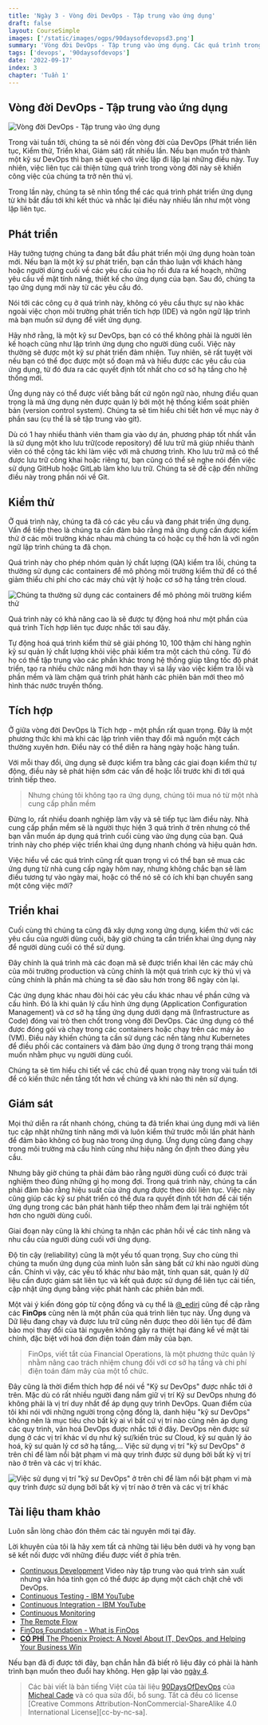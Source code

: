 ```yaml
---
title: 'Ngày 3 - Vòng đời DevOps - Tập trung vào ứng dụng'
draft: false
layout: CourseSimple
images: ['/static/images/ogps/90daysofdevopsd3.png']
summary: 'Vòng đời DevOps - Tập trung vào ứng dụng. Các quá trình trong phát triển phần mềm và vòng đời DevOps: Phát triển, Kiểm thử, Tích hợp, Triển khai và Giám sát'
tags: ['devops', '90daysofdevops']
date: '2022-09-17'
index: 3
chapter: 'Tuần 1'
---
```


<TOCInline toc={props.toc} asDisclosure />

## Vòng đời DevOps - Tập trung vào ứng dụng

![Vòng đời DevOps - Tập trung vào ứng dụng](/static/images/assets/devopslifecycle.png)

Trong vài tuần tới, chúng ta sẽ nói đến vòng đời của DevOps (Phát triển liên tục, Kiểm thử, Triển khai, Giám sát) rất nhiều lần. Nếu bạn muốn trở thành một kỹ sư DevOps thì bạn sẽ quen với việc lặp đi lặp lại những điều này. Tuy nhiên, việc liên tục cải thiện từng quá trình trong vòng đời này sẽ khiến công việc của chúng ta trở nên thú vị.

Trong lần này, chúng ta sẽ nhìn tổng thể các quá trình phát triển ứng dụng từ khi bắt đầu tới khi kết thúc và nhắc lại điều này nhiều lần như một vòng lặp liên tục.

## Phát triển

Hãy tưởng tượng chúng ta đang bắt đầu phát triển mội ứng dụng hoàn toàn mới. Nếu bạn là một kỹ sư phát triển, bạn cần thảo luận với khách hàng hoặc người dùng cuối về các yêu cầu của họ rồi đưa ra kế hoạch, những yêu cầu về mặt tính năng, thiết kế cho ứng dụng của bạn. Sau đó, chúng ta tạo ứng dụng mới này từ các yêu cầu đó.

Nói tới các công cụ ở quá trình này, không có yêu cầu thực sự nào khác ngoài việc chọn môi trường phát triển tích hợp (IDE) và ngôn ngữ lập trình mà bạn muốn sử dụng để viết ứng dụng.

Hãy nhớ rằng, là một kỹ sư DevOps, bạn có có thể không phải là người lên kế hoạch cũng như lập trình ứng dụng cho người dùng cuối. Việc này thường sẽ được một kỹ sư phát triển đảm nhiện. Tuy nhiên, sẽ rất tuyệt vời nếu bạn có thể đọc được một số đoạn mã và hiểu được các yêu cầu của ứng dụng, từ đó đưa ra các quyết định tốt nhất cho cơ sở hạ tầng cho hệ thống mới.

Ứng dụng này có thể được viết bằng bất cứ ngôn ngữ nào, nhưng điều quan trọng là mã ứng dụng nên được quản lý bởi một hệ thống kiểm soát phiên bản (version control system). Chúng ta sẽ tìm hiểu chi tiết hơn về mục này ở phần sau (cụ thể là sẽ tập trung vào git).

Dù có 1 hay nhiều thành viên tham gia vào dự án, phương pháp tốt nhất vẫn là sử dụng một kho lưu trữ(code repository) để lưu trữ mã giúp nhiều thành viên có thể cộng tác khi làm việc với mã chương trình. Kho lưu trữ mã có thể được lưu trữ công khai hoặc riêng tư, bạn cũng có thể sẽ nghe nói đến việc sử dụng GitHub hoặc GitLab làm kho lưu trữ. Chúng ta sẽ đề cập đến những điều này trong phần nói về Git.

## Kiểm thử

Ở quá trình này, chúng ta đã có các yêu cầu và đang phát triển ứng dụng. Vấn đề tiếp theo là chúng ta cần đảm bảo rằng mã ứng dụng cần được kiểm thử ở các môi trường khác nhau mà chúng ta có hoặc cụ thể hơn là với ngôn ngữ lập trình chúng ta đã chọn.

Quá trình này cho phép nhóm quản lý chất lượng (QA) kiểm tra lỗi, chúng ta thường sử dụng các containers để mô phỏng môi trường kiểm thử để có thể giảm thiểu chi phí cho các máy chủ vật lý hoặc cơ sở hạ tầng trên cloud.

![Chúng ta thường sử dụng các containers để mô phỏng môi trường kiểm thử](/static/images/assets/devopscontainers.png)

Quá trình này có khả năng cao là sẽ được tự động hoá như một phần của quá trình Tích hợp liên tục được nhắc tới sau đây.

Tự động hoá quá trình kiểm thử sẽ giải phóng 10, 100 thậm chí hàng nghìn kỹ sư quản lý chất lượng khỏi việc phải kiểm tra một cách thủ công. Từ đó họ có thể tập trung vào các phần khác trong hệ thống giúp tăng tốc độ phát triển, tạo ra nhiều chức năng mới hơn thay vì sa lầy vào việc kiểm tra lỗi và phần mềm và làm chậm quá trình phát hành các phiên bản mới theo mô hình thác nước truyền thống.

## Tích hợp

Ở giữa vòng đời DevOps là Tích hợp - một phần rất quan trọng. Đây là một phương thức khi mà khi các lập trình viên thay đổi mã nguồn một cách thường xuyên hơn. Điều này có thể diễn ra hàng ngày hoặc hàng tuần.

Với mỗi thay đổi, ứng dụng sẽ được kiểm tra bằng các giai đoạn kiểm thử tự động, điều này sẽ phát hiện sớm các vấn đề hoặc lỗi trước khi đi tới quá trình tiếp theo.

> Nhưng chúng tôi không tạo ra ứng dụng, chúng tôi mua nó từ một nhà cung cấp phần mềm

Đừng lo, rất nhiều doanh nghiệp làm vậy và sẽ tiếp tục làm điều này. Nhà cung cấp phần mềm sẽ là người thực hiện 3 quá trình ở trên nhưng có thể bạn vẫn muốn áp dụng quá trình cuối cùng vào ứng dụng của bạn. Quá trình này cho phép việc triển khai ứng dụng nhanh chóng và hiệu quản hơn.

Việc hiểu về các quá trình cũng rất quan trọng vì có thể bạn sẽ mua các ứng dụng từ nhà cung cấp ngày hôm nay, nhưng không chắc bạn sẽ làm điều tương tự vào ngày mai, hoặc có thể nó sẽ có ích khi bạn chuyển sang một công việc mới?

## Triển khai

Cuối cùng thì chúng ta cũng đã xây dựng xong ứng dụng, kiểm thử với các yêu cầu của người dùng cuối, bây giờ chúng ta cần triển khai ứng dụng này để người dùng cuối có thể sử dụng.

Đây chính là quá trình mà các đoạn mã sẽ được triển khai lên các máy chủ của môi trường production và cũng chính là một quá trình cực kỳ thú vị và cũng chính là phần mà chúng ta sẽ đào sâu hơn trong 86 ngày còn lại.

Các ứng dụng khác nhau đòi hỏi các yêu cầu khác nhau về phần cứng và cấu hình. Đó là khi quản lý cấu hình ứng dụng (Application Configuration Management) và cơ sở hạ tầng ứng dụng dưới dạng mã (Infrastructure as Code) đóng vai trò then chốt trong vòng đời DevOps. Các ứng dụng có thể được đóng gói và chạy trong các containers hoặc chạy trên các máy ảo (VM). Điều này khiến chúng ta cần sử dụng các nền tảng như Kubernetes để điều phối các containers và đảm bảo ứng dụng ở trong trạng thái mong muốn nhằm phục vụ người dùng cuối.

Chúng ta sẽ tìm hiểu chi tiết về các chủ đề quan trọng này trong vài tuần tới để có kiến thức nền tẳng tốt hơn về chúng và khi nào thì nên sử dụng.

## Giám sát

Mọi thứ diễn ra rất nhanh chóng, chúng ta đã triển khai úng dụng mới và liên tục cập nhật những tính năng mới và luôn kiểm thử trước mỗi lần phát hành để đảm bảo không có bug nào trong ứng dụng. Ứng dụng cũng đang chạy trong môi trường mà cấu hình cũng như hiệu năng ổn định theo đúng yêu cầu.

Nhưng bây giờ chúng ta phải đảm bảo rằng người dùng cuối có được trải nghiệm theo đúng những gì họ mong đợi. Trong quá trình này, chúng ta cần phải đảm bảo rằng hiệu suất của ứng dụng được theo dõi liên tục. Việc này cũng giúp các kỹ sư phát triển có thể đưa ra quyết định tốt hơn để cải tiến ứng dụng trong các bản phát hành tiếp theo nhằm đem lại trải nghiệm tốt hơn cho người dùng cuối.

Giai đoạn này cũng là khi chúng ta nhận các phản hồi về các tính năng và nhu cầu của người dùng cuối với ứng dụng.

Độ tin cậy (reliability) cũng là một yếu tố quan trọng. Suy cho cùng thì chúng ta muốn ứng dụng của mình luôn sẵn sàng bất cứ khi nào người dùng cần. Chính vì vậy, các yếu tố khác như bảo mật, tính quan sát, quản lý dữ liệu cần được giám sát liên tục và kết quả được sử dụng để liên tục cải tiến, cập nhật ứng dụng bằng việc phát hành các phiên bản mới.

Một vài ý kiến đóng góp từ cộng đồng và cụ thể là [@\_ediri](https://twitter.com/_ediri) cũng đề cập rằng các **FinOps** cũng nên là một phần của quá trình liên tục này. Ứng dụng và Dữ liệu đang chạy và được lưu trữ cũng nên được theo dõi liên tục để đảm bảo mọi thay đổi của tài nguyên không gây ra thiệt hại đáng kể về mặt tài chính, đặc biệt với hoá đơn điện toán đám mây của bạn.

> FinOps, viết tắt của Financial Operations, là một phương thức quản lý nhằm nâng cao trách nhiệm chung đối với cơ sở hạ tầng và chi phí điện toán đám mây của một tổ chức.

Đây cũng là thời điểm thích hợp để nói về "Kỹ sư DevOps" được nhắc tới ở trên. Mặc dù có rất nhiều người đang nắm giữ vị trí Kỹ sư DevOps nhưng đó không phải là vị trí duy nhất để áp dụng quy trình DevOps. Quan điểm của tôi khi nói với những người trong cộng đồng là, danh hiệu "kỹ sư DevOps" không nên là mục tiêu cho bất kỳ ai vì bất cứ vị trí nào cũng nên áp dụng các quy trình, văn hoá DevOps được nhắc tới ở đây. DevOps nên được sử dụng ở các vị trí khác ví dụ như kỹ sư/kiến trúc sư Cloud, kỹ sư quản lý ảo hoá, kỹ sư quản lý cơ sở hạ tầng,... Việc sử dụng vị trí "kỹ sư DevOps" ở trên chỉ để làm nổi bật phạm vi mà quy trình được sử dụng bởi bất kỳ vị trí nào ở trên và các vị trí khác.

![Việc sử dụng vị trí "kỹ sư DevOps" ở trên chỉ để làm nổi bật phạm vi mà quy trình được sử dụng bởi bất kỳ vị trí nào ở trên và các vị trí khác](/static/images/assets/devopstesting.jpeg)

## Tài liệu tham khảo

Luôn sẵn lòng chào đón thêm các tài nguyên mới tại đây.

Lời khuyên của tôi là hãy xem tất cả những tài liệu bên dưới và hy vọng bạn sẽ kết nối được với những điều được viết ở phía trên.

- [Continuous Development](https://www.youtube.com/watch?v=UnjwVYAN7Ns) Video này tập trung vào quá trình sản xuất nhưng văn hóa tinh gọn có thể được áp dụng một cách chặt chẽ với DevOps.
- [Continuous Testing - IBM YouTube](https://www.youtube.com/watch?v=RYQbmjLgubM)
- [Continuous Integration - IBM YouTube](https://www.youtube.com/watch?v=1er2cjUq1UI)
- [Continuous Monitoring](https://www.youtube.com/watch?v=Zu53QQuYqJ0)
- [The Remote Flow](https://www.notion.so/The-Remote-Flow-d90982e77a144f4f990c135f115f41c6)
- [FinOps Foundation - What is FinOps](https://www.finops.org/introduction/what-is-finops/)
- [**CÓ PHÍ** The Phoenix Project: A Novel About IT, DevOps, and Helping Your Business Win](https://www.amazon.com/Phoenix-Project-DevOps-Helping-Business/dp/1942788290/)

Nếu bạn đã đi được tới đây, bạn chắn hẳn đã biết rõ liệu đây có phải là hành trình bạn muốn theo đuổi hay không. Hẹn gặp lại vào [ngày 4](/courses/90-ngay-devops/ngay-4-devops-agile).

> Các bài viết là bản tiếng Việt của tài liệu [90DaysOfDevOps](https://github.com/MichaelCade/90DaysOfDevOps/tree/main/Days) của [Micheal Cade](https://twitter.com/MichaelCade1) và có qua sửa đổi, bổ sung. Tất cả đều có license [Creative Commons Attribution-NonCommercial-ShareAlike 4.0 International License][cc-by-nc-sa].
